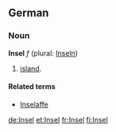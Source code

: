 ==German==
===Noun===
'''Insel''' ''f'' (plural: [[Inseln]])

# [[island]].

====Related terms====
*[[Inselaffe]]

[[de:Insel]]
[[et:Insel]]
[[fr:Insel]]
[[fi:Insel]]